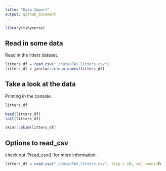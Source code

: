 ```yaml
---
title: "Data Import"
output: github_document
---
```


```r
library(tidyverse)
```

## Read in some data

Read in the litters dataset. 

```r
litters_df = read_csv("./data/FAS_litters.csv")
litters_df = janitor::clean_names(litters_df)
```

## Take a look at the data

Printing in the console. 

```r
litters_df
```

```r
head(litters_df)
tail(litters_df)
```

```r
skimr::skim(litters_df)
```

## Options to read_csv

check out '?read_csv()' for more information.
```r
litters_df = read_csv("./data/FAS_litters.csv", skip = 10, col_names=FALSE)
```

